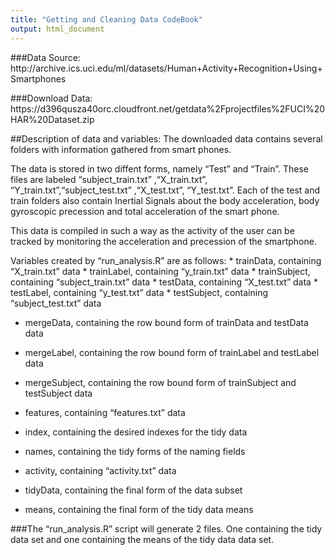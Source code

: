 ```yaml
---
title: "Getting and Cleaning Data CodeBook"
output: html_document
---
```



###Data Source:
http://archive.ics.uci.edu/ml/datasets/Human+Activity+Recognition+Using+Smartphones

###Download Data:
https://d396qusza40orc.cloudfront.net/getdata%2Fprojectfiles%2FUCI%20HAR%20Dataset.zip

##Description of data and variables:
The downloaded data contains several folders with information gathered from smart phones.

The data is stored in two diffent forms, namely "Test" and "Train". These files are labeled "subject_train.txt" ,"X_train.txt", "Y_train.txt","subject_test.txt" ,"X_test.txt", "Y_test.txt". Each of the test and train folders also contain Inertial Signals about the body acceleration, body gyroscopic precession and total acceleration of the smart phone.

This data is compiled in such a way as the activity of the user can be tracked by monitoring the acceleration and precession of the smartphone.

Variables created by "run_analysis.R" are as follows:
* trainData, containing "X_train.txt" data
* trainLabel, containing "y_train.txt" data
* trainSubject, containing "subject_train.txt" data
* testData, containing "X_test.txt" data
* testLabel, containing "y_test.txt" data
* testSubject, containing "subject_test.txt" data

* mergeData, containing the row bound form of trainData and testData data
* mergeLabel, containing the row bound form of trainLabel and testLabel data
* mergeSubject, containing the row bound form of trainSubject and testSubject data

* features, containing "features.txt" data
* index, containing the desired indexes for the tidy data

* names, containing the tidy forms of the naming fields

* activity, containing "activity.txt" data

* tidyData, containing the final form of the data subset
* means, containing the final form of the tidy data means

###The "run_analysis.R" script will generate 2 files. One containing the tidy data set and one containing the means of the tidy data data set.
